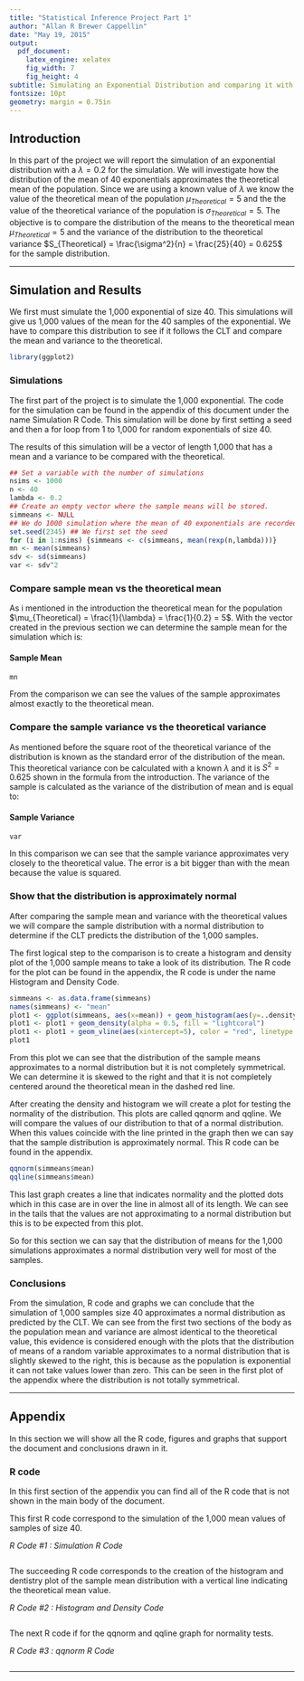 ```yaml
---
title: "Statistical Inference Project Part 1"
author: "Allan R Brewer Cappellin"
date: "May 19, 2015"
output:
  pdf_document:
    latex_engine: xelatex
    fig_width: 7
    fig_height: 4
subtitle: Simulating an Exponential Distribution and comparing it with the CLT
fontsize: 10pt
geometry: margin = 0.75in
---
```


## Introduction

In this part of the project we will report the simulation of an exponential distribution with a $\lambda = 0.2$ for the simulation. We will investigate how the distribution of the mean of 40 exponentials approximates the theoretical mean of the population. Since we are using a known value of $\lambda$ we know the value of the theoretical mean of the population $\mu_{Theoretical} = 5$ and the the value of the theoretical variance of the population is $\sigma_{Theoretical} = 5$. The objective is to compare the distribution of the means to the theoretical mean $\mu_{Theoretical} = 5$ and the variance of the distribution to the theoretical variance $S_{Theoretical} = \frac{\sigma^2}{n} = \frac{25}{40} = 0.625$ for the sample distribution. 

---

## Simulation and Results

We first must simulate the 1,000 exponential of size 40. This simulations will give us 1,000 values of the mean for the 40 samples of the exponential. We have to compare this distribution to see if it follows the CLT and compare the mean and variance to the theoretical. 

```r
library(ggplot2)
```

### Simulations

The first part of the project is to simulate the 1,000 exponential. The code for the simulation can be found in the appendix of this document under the name Simulation R Code. This simulation will be done by first setting a seed and then a for loop from 1 to 1,000 for random exponentials of size 40.

The results of this simulation will be a vector of length 1,000 that has a mean and a variance to be compared with the theoretical.

```r
## Set a variable with the number of simulations
nsims <- 1000
n <- 40
lambda <- 0.2
## Create an empty vector where the sample means will be stored.
simmeans <- NULL
## We do 1000 simulation where the mean of 40 exponentials are recorded
set.seed(2345) ## We first set the seed
for (i in 1:nsims) {simmeans <- c(simmeans, mean(rexp(n,lambda)))}
mn <- mean(simmeans)
sdv <- sd(simmeans)
var <- sdv^2
```

### Compare sample mean vs the theoretical mean

As i mentioned in the introduction the theoretical mean for the population $\mu_{Theoretical} = \frac{1}{\lambda} = \frac{1}{0.2} = 5$. With the vector created in the previous section we can determine the sample mean for the simulation which is:

#### Sample Mean
```r
mn
```

From the comparison we can see the values of the sample approximates almost exactly to the theoretical mean.

### Compare the sample variance vs the theoretical variance

As mentioned before the square root of the theoretical variance of the distribution is known as the standard error of the distribution of the mean. This theoretical variance con be calculated with a known $\lambda$ and it is $S^{2} = 0.625$ shown in the formula from the introduction. The variance of the sample is calculated as the variance of the distribution of mean and is equal to:

#### Sample Variance
```r
var
```

In this comparison we can see that the sample variance approximates very closely to the theoretical value. The error is a bit bigger than with the mean because the value is squared.

### Show that the distribution is approximately normal

After comparing the sample mean and variance with the theoretical values we will compare the sample distribution with a normal distribution to determine if the CLT predicts the distribution of the 1,000 samples.

The first logical step to the comparison is to create a histogram and density plot of the 1,000 sample means to take a look of its distribution. The R code for the plot can be found in the appendix, the R code is under the name Histogram and Density Code.

```r
simmeans <- as.data.frame(simmeans)
names(simmeans) <- "mean"
plot1 <- ggplot(simmeans, aes(x=mean)) + geom_histogram(aes(y=..density..), binwidth = 0.20, colour = "black", fill = "steelblue")
plot1 <- plot1 + geom_density(alpha = 0.5, fill = "lightcoral")
plot1 <- plot1 + geom_vline(aes(xintercept=5), color = "red", linetype = "dashed", size =1.5)
plot1
```

From this plot we can see that the distribution of the sample means approximates to a normal distribution but it is not completely symmetrical. We can determine it is skewed to the right and that it is not completely centered around the theoretical mean in the dashed red line.

After creating the density and histogram we will create a plot for testing the normality of the distribution. This plots are called qqnorm and qqline. We will compare the values of our distribution to that of a normal distribution. When this values coincide with the line printed in the graph then we can say that the sample distribution is approximately normal. This R code can be found in the appendix.

```r
qqnorm(simmeans$mean)
qqline(simmeans$mean)
```

This last graph creates a line that indicates normality and the plotted dots which in this case are in over the line in almost all of its length. We can see in the tails that the values are not approximating to a normal distribution but this is to be expected from this plot.

So for this section we can say that the distribution of means for the 1,000 simulations approximates a normal distribution very well for most of the samples.

### Conclusions

From the simulation, R code and graphs we can conclude that the simulation of 1,000 samples size 40 approximates a normal distribution as predicted by the CLT. We can see from the first two sections of the body as the population mean and variance are almost identical to the theoretical value, this evidence is considered enough with the plots that the distribution of means of a random variable approximates to a normal distribution that is slightly skewed to the right, this is because as the population is exponential it can not take values lower than zero. This can be seen in the first plot of the appendix where the distribution is not totally symmetrical.

\newpage

---

## Appendix

In this section we will show all the R code, figures and graphs that support the document and conclusions drawn in it.

### R code

In this first section of the appendix you can find all of the R code that is not shown in the main body of the document. 

This first R code correspond to the simulation of the 1,000 mean values of samples of size 40.

*R Code #1 : Simulation R Code*

```r
```

The succeeding R code corresponds to the creation of the histogram and dentistry plot of the sample mean distribution with a vertical line indicating the theoretical mean value.

*R Code #2 : Histogram and Density Code*

```r
```

The next R code if for the qqnorm and qqline graph for normality tests.

*R Code #3 : qqnorm R Code*

```r
```

---